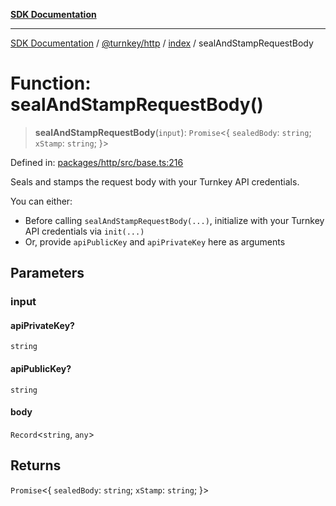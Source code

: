 [**SDK Documentation**](../../../../README.mdx)

***

[SDK Documentation](../../../../packages.mdx) / [@turnkey/http](../../README.mdx) / [index](../README.mdx) / sealAndStampRequestBody

# Function: sealAndStampRequestBody()

> **sealAndStampRequestBody**(`input`): `Promise`\<\{ `sealedBody`: `string`; `xStamp`: `string`; \}\>

Defined in: [packages/http/src/base.ts:216](https://github.com/tkhq/sdk/blob/078f5423e923fbd1d7fd39440402d7f01d09c3d0/packages/http/src/base.ts#L216)

Seals and stamps the request body with your Turnkey API credentials.

You can either:
- Before calling `sealAndStampRequestBody(...)`, initialize with your Turnkey API credentials via `init(...)`
- Or, provide `apiPublicKey` and `apiPrivateKey` here as arguments

## Parameters

### input

#### apiPrivateKey?

`string`

#### apiPublicKey?

`string`

#### body

`Record`\<`string`, `any`\>

## Returns

`Promise`\<\{ `sealedBody`: `string`; `xStamp`: `string`; \}\>

